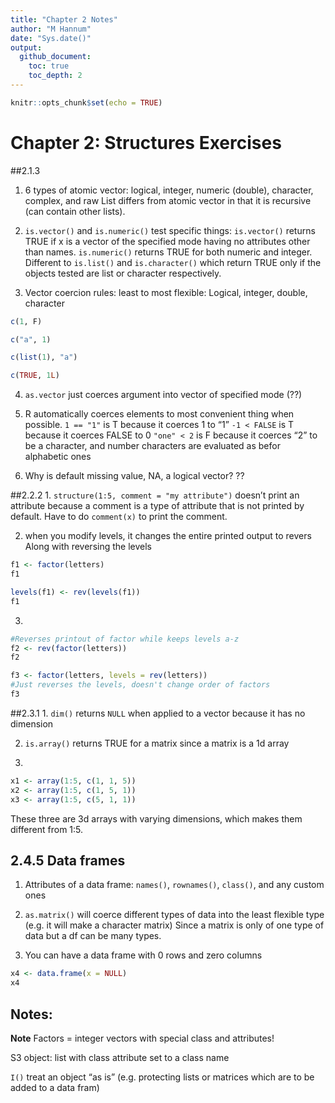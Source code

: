 ```yaml
---
title: "Chapter 2 Notes"
author: "M Hannum"
date: "Sys.date()"
output: 
  github_document:
    toc: true
    toc_depth: 2
---
```


```r
knitr::opts_chunk$set(echo = TRUE)
```

# Chapter 2: Structures Exercises

##2.1.3

1. 6 types of atomic vector: logical, integer, numeric (double), character, complex, and raw
List differs from atomic vector in that it is recursive (can contain other lists).

2. `is.vector()` and `is.numeric()` test specific things: `is.vector()` returns TRUE if 
x is a vector of the specified mode having no attributes
other than names. `is.numeric()` returns TRUE for both numeric and integer. 
Different to `is.list()` and `is.character()` which return TRUE
only if the objects tested are list or character respectively. 

3. Vector coercion rules: least to most flexible: Logical, integer, double, character

```r
c(1, F) 

c("a", 1)

c(list(1), "a") 

c(TRUE, 1L)

```

4. `as.vector` just coerces argument into vector of specified mode (??)

5. R automatically coerces elements to most convenient thing when possible. 
`1 == "1"` is T because it coerces 1 to "1"
`-1 < FALSE` is T because it coerces FALSE to 0
`"one" < 2` is F because it coerces "2" to be a character, and number characters are evaluated as befor alphabetic ones

6. Why is default missing value, NA, a logical vector? ??


##2.2.2
1. `structure(1:5, comment = "my attribute")` doesn't print an attribute because a comment is a type of attribute that is not printed by default. 
Have to do `comment(x)` to print the comment. 

2. 
when you modify levels, it changes the entire printed output to revers
Along with reversing the levels
```r
f1 <- factor(letters)
f1

levels(f1) <- rev(levels(f1))
f1

```


3. 

```r
#Reverses printout of factor while keeps levels a-z
f2 <- rev(factor(letters))
f2

f3 <- factor(letters, levels = rev(letters))
#Just reverses the levels, doesn't change order of factors
f3
```



##2.3.1
1. `dim()` returns `NULL` when applied to a vector because it has no dimension

2. `is.array()` returns TRUE for a matrix since a matrix is a 1d array

3. 
```r
x1 <- array(1:5, c(1, 1, 5))
x2 <- array(1:5, c(1, 5, 1))
x3 <- array(1:5, c(5, 1, 1))
```

These three are 3d arrays with varying dimensions, 
which makes them different from 1:5. 

## 2.4.5 Data frames
1. Attributes of a data frame: `names()`, `rownames()`, `class()`, and any custom ones

2. `as.matrix()` will coerce different types of data into the least flexible type (e.g. it will make a character matrix)
Since a matrix is only of one type of data but a df can be many types.

3. You can have a data frame with 0 rows and zero columns 

```r
x4 <- data.frame(x = NULL)
x4
```



## Notes:

**Note** Factors = integer vectors with special class and attributes!

S3 object: list with class attribute set to a class name

`I()` treat an object "as is" (e.g. protecting lists or matrices which are to be added to a data fram)

